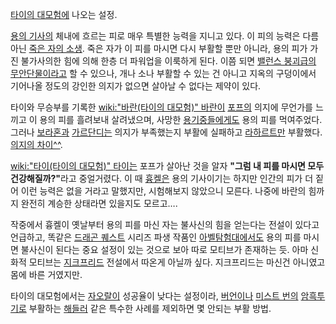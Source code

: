 [[타이의 대모험]]에 나오는 설정.

[[용의 기사]]의 체내에 흐르는 피로 매우 특별한 능력을 지니고 있다. 이 피의 능력은 다름아닌 [[죽은 자의 소생]]. 죽은 자가 이 피를 마시면 다시 부활할 뿐만 아니라, 용의 피가 가진 불가사의한 힘에 의해 한층 더 파워업을 이룩하게 된다. 이쯤 되면 [[밸런스 붕괴]]급의 [[무안단물]]이라고 할 수 있으나, 개나 소나 부활할 수 있는 건 아니고 지옥의 구덩이에서 기어나올 정도의 강인한 의지가 없으면 살아날 수 없다는 제약이 있다.

타이와 무승부를 기록한 [[wiki:"바란(타이의 대모험)" 바란]]이 [[포프]]의 의지에 무언가를 느끼고 이 용의 피를 흘려보내 살려냈으며, 사망한 [[용기중]]들에게도 용의 피를 먹여주었다. 그러나 [[보라혼]]과 [[가르단디]]는 의지가 부족했는지 부활에 실패하고 [[라하르트]]만 부활했다. [[의지드립|의지의 차이^^]]. 

[[wiki:"타이(타이의 대모험)" 타이]]는 포프가 살아난 것을 알자 '''"그럼 내 피를 마시면 모두 건강해질까?"'''라고 중얼거렸다. 이 때 [[흉켈]]은 용의 기사이기는 하지만 인간의 피가 더 짙어 이런 능력은 없을 거라고 말했지만, 시험해보지 않았으니 모른다. 나중에 바란의 힘까지 완전히 계승한 상태라면 있을지도 모르고….

작중에서 흉켈이 옛날부터 용의 피를 마신 자는 불사신의 힘을 얻는다는 전설이 있다고 언급하고, 똑같은 [[드래곤 퀘스트]] 시리즈 파생 작품인 [[아벨탐험대]]에서도 용의 피를 마시면 불사신이 된다는 중요 설정이 있는 것으로 보아 따로 모티브가 존재하는 듯. 아마 신화적 모티브는 [[지크프리드]] 전설에서 따온게 아닐까 싶다. 지크프리드는 마신건 아니였고 몸에 바른 거였지만. 

타이의 대모험에서는 [[자오랄]]이 성공율이 낮다는 설정이라, [[버언]]이나 [[미스트 번]]의 [[암흑투기]]로 부활하는 [[해들러]] 같은 특수한 사례를 제외하면 몇 안되는 부활 방법.
